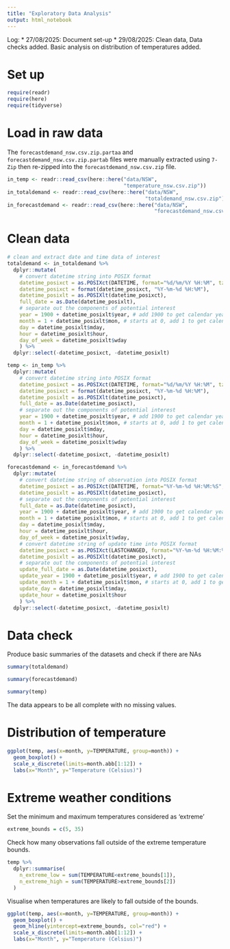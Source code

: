 ```yaml
---
title: "Exploratory Data Analysis"
output: html_notebook
---
```


Log:
* 27/08/2025: Document set-up
* 29/08/2025: Clean data, Data checks added. Basic analysis on distribution of temperatures added.

# Set up
```r
require(readr)
require(here)
require(tidyverse)
```

# Load in raw data
The `forecastdemand_nsw.csv.zip.partaa` and `forecastdemand_nsw.csv.zip.partab` files were manually extracted using `7-Zip` then re-zipped into the `forecastdemand_nsw.csv.zip` file.

```r
in_temp <- readr::read_csv(here::here("data/NSW", 
                                      "temperature_nsw.csv.zip"))
in_totaldemand <- readr::read_csv(here::here("data/NSW", 
                                             "totaldemand_nsw.csv.zip"))
in_forecastdemand <- readr::read_csv(here::here("data/NSW",
                                                "forecastdemand_nsw.csv.zip"))
```

# Clean data
```r
# clean and extract date and time data of interest
totaldemand <- in_totaldemand %>%
  dplyr::mutate(
    # convert datetime string into POSIX format
    datetime_posixct = as.POSIXct(DATETIME, format="%d/%m/%Y %H:%M", tz="UTC"),
    datetime_posixct = format(datetime_posixct, "%Y-%m-%d %H:%M"),
    datetime_posixlt = as.POSIXlt(datetime_posixct),
    full_date = as.Date(datetime_posixlt),
    # separate out the components of potential interest
    year = 1900 + datetime_posixlt$year, # add 1900 to get calendar year
    month = 1 + datetime_posixlt$mon, # starts at 0, add 1 to get calendar month
    day = datetime_posixlt$mday,
    hour = datetime_posixlt$hour,
    day_of_week = datetime_posixlt$wday
    ) %>%
  dplyr::select(-datetime_posixct, -datetime_posixlt)

temp <- in_temp %>%
  dplyr::mutate(
    # convert datetime string into POSIX format
    datetime_posixct = as.POSIXct(DATETIME, format="%d/%m/%Y %H:%M", tz="UTC"),
    datetime_posixct = format(datetime_posixct, "%Y-%m-%d %H:%M"),
    datetime_posixlt = as.POSIXlt(datetime_posixct),
    full_date = as.Date(datetime_posixct),
    # separate out the components of potential interest
    year = 1900 + datetime_posixlt$year, # add 1900 to get calendar year
    month = 1 + datetime_posixlt$mon, # starts at 0, add 1 to get calendar month
    day = datetime_posixlt$mday,
    hour = datetime_posixlt$hour,
    day_of_week = datetime_posixlt$wday
    ) %>%
  dplyr::select(-datetime_posixct, -datetime_posixlt)

forecastdemand <- in_forecastdemand %>%
  dplyr::mutate(
    # convert datetime string of observation into POSIX format
    datetime_posixct = as.POSIXct(DATETIME, format="%Y-%m-%d %H:%M:%S", tz="UTC"),
    datetime_posixlt = as.POSIXlt(datetime_posixct),
    # separate out the components of potential interest
    full_date = as.Date(datetime_posixct),
    year = 1900 + datetime_posixlt$year, # add 1900 to get calendar year
    month = 1 + datetime_posixlt$mon, # starts at 0, add 1 to get calendar month
    day = datetime_posixlt$mday,
    hour = datetime_posixlt$hour,
    day_of_week = datetime_posixlt$wday,
    # convert datetime string of update time into POSIX format
    datetime_posixct = as.POSIXct(LASTCHANGED, format="%Y-%m-%d %H:%M:%S"),
    datetime_posixlt = as.POSIXlt(datetime_posixct),
    # separate out the components of potential interest
    update_full_date = as.Date(datetime_posixct),
    update_year = 1900 + datetime_posixlt$year, # add 1900 to get calendar year
    update_month = 1 + datetime_posixlt$mon, # starts at 0, add 1 to get calendar month
    update_day = datetime_posixlt$mday,
    update_hour = datetime_posixlt$hour
    ) %>%
  dplyr::select(-datetime_posixct, -datetime_posixlt)
```

# Data check
Produce basic summaries of the datasets and check if there are NAs
```r
summary(totaldemand)
```
```r
summary(forecastdemand)
```
```r
summary(temp)
```
The data appears to be all complete with no missing values.

# Distribution of temperature

```r
ggplot(temp, aes(x=month, y=TEMPERATURE, group=month)) +
  geom_boxplot() +
  scale_x_discrete(limits=month.abb[1:12]) +
  labs(x="Month", y="Temperature (Celsius)")
```
# Extreme weather conditions

Set the minimum and maximum temperatures considered as 'extreme'
```r
extreme_bounds = c(5, 35)
```

Check how many observations fall outside of the extreme temperature bounds.
```r
temp %>%
  dplyr::summarise(
    n_extreme_low = sum(TEMPERATURE<extreme_bounds[1]),
    n_extreme_high = sum(TEMPERATURE>extreme_bounds[2])
  )
```

Visualise when temperatures are likely to fall outside of the bounds.
```r
ggplot(temp, aes(x=month, y=TEMPERATURE, group=month)) +
  geom_boxplot() +
  geom_hline(yintercept=extreme_bounds, col="red") +
  scale_x_discrete(limits=month.abb[1:12]) +
  labs(x="Month", y="Temperature (Celsius)")
```



